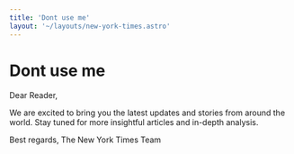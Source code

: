 ```yaml
---
title: 'Dont use me'
layout: '~/layouts/new-york-times.astro'
---
```


# Dont use me
Dear Reader,

We are excited to bring you the latest updates and stories from around the world. Stay tuned for more insightful articles and in-depth analysis.

Best regards,
The New York Times Team